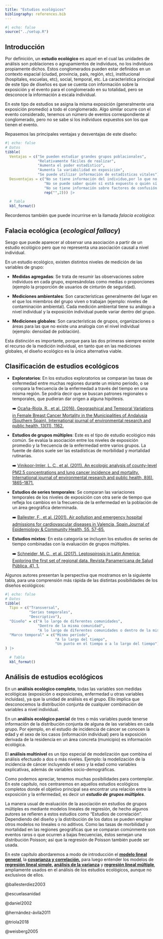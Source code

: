 ```yaml
---
title: "Estudios ecológicos"
bibliography: references.bib
---
```


```r
#| echo: false
source("../setup.R")
```

## Introducción

Por definición, un **estudio ecológico** es aquel en el cual las unidades de análisis son poblaciones o agrupamientos de individuos, no los individuos propiamente dichos. Estos conglomerados pueden estar definidos en un contexto espacial (ciudad, provincia, país, región, etc), institucional (hospitales, escuelas, etc), social, temporal, etc. La característica principal de este tipo de diseños es que se cuenta con información sobre la exposición y el evento para el conglomerado en su totalidad, pero se desconoce la información a escala individual.

En este tipo de estudios se asigna la misma exposición (generalmente una exposición promedio) a todo el conglomerado. Algo similar ocurre con el evento considerado, tenemos un número de eventos correspondiente al conglomerado, pero no se sabe si los individuos expuestos son los que tienen el evento.

Repasemos las principales ventajas y desventajas de este diseño:

```r
#| echo: false
# Datos
tibble(
  Ventajas = c("Se pueden estudiar grandes grupos poblacionales",
               "Relativamente fáciles de realizar",
               "Aumenta el poder estadístico",
               "Aumenta la variabilidad en exposición",
               "Se puede utilizar información de estadísticas vitales"),
  Desventajas = c("No se tiene información del individuo,por lo que no se puede ajustar por diferencias a nivel individual",
                  "No se puede saber quién sí está expuesto o quién sí desarrolló el evento de interés",
                  "No se tiene información sobre factores de confusión y no se puede corregir por esto",
                  rep("",2))) |> 
  
  # Tabla
  kbl_format()
```

Recordemos también que puede incurrirse en la llamada *falacia ecológica*:

::: {.callout-warning appearance="simple"}
## Falacia ecológica (*ecological fallacy*)

Sesgo que puede aparecer al observar una asociación a partir de un estudio ecológico pero que no representa una asociación causal a nivel individual.
:::

En un estudio ecológico, existen distintos niveles de medición de las variables de grupo:

-   **Medidas agregadas**: Se trata de resumir las observaciones sobre individuos en cada grupo, expresándolas como medias o proporciones (ejemplo la proporción de usuarios de cinturón de seguridad).

-   **Mediciones ambientales**: Son características generalmente del lugar en el que los miembros del grupo viven o trabajan (ejemplo: niveles de contaminación ambiental). Cada medición ambiental tiene su análogo a nivel individual y la exposición individual puede variar dentro del grupo.

-   **Mediciones globales**: Son características de grupos, organizaciones o áreas para las que no existe una analogía con el nivel individual (ejemplo: densidad de población).

Esta distinción es importante, porque para las dos primeras siempre existe el recurso de la medición individual, en tanto que en las mediciones globales, el diseño ecológico es la única alternativa viable.

## Clasificación de estudios ecológicos

-   **Exploratorios**: En los estudios exploratorios se comparan las tasas de enfermedad entre muchas regiones durante un mismo periodo, o se compara la frecuencia de la enfermedad a través del tiempo en una misma región. Se podría decir que se buscan patrones regionales o temporales, que pudieran dar origen a alguna hipótesis.

    ➡️ [Ocaña-Riola, R., et al. (2016). Geographical and Temporal Variations in Female Breast Cancer Mortality in the Municipalities of Andalusia (Southern Spain). International journal of environmental research and public health, 13(11), 1162.](https://www.ncbi.nlm.nih.gov/pmc/articles/PMC5129372/)

-   **Estudios de grupos múltiples**: Este es el tipo de estudio ecológico más común. Se evalúa la asociación entre los niveles de exposición promedio y la frecuencia de la enfermedad entre varios grupos. La fuente de datos suele ser las estadísticas de morbilidad y mortalidad rutinarias.

    ➡️ [Vinikoor-Imler, L. C., et al. (2011). An ecologic analysis of county-level PM2.5 concentrations and lung cancer incidence and mortality. International journal of environmental research and public health, 8(6), 1865–1871.](https://www.ncbi.nlm.nih.gov/pmc/articles/PMC3138001/)

-   **Estudios de series temporales**: Se comparan las variaciones temporales de los niveles de exposición con otra serie de tiempo que refleja los cambios en la frecuencia de la enfermedad en la población de un área geográfica determinada.

    ➡️ [Ballester, F., et al. (2001). Air pollution and emergency hospital admissions for cardiovascular diseases in Valencia, Spain.Journal of Epidemiology & Community Health, 55, 57-65.](https://jech.bmj.com/content/55/1/57.long)

-   **Estudios mixtos**: En esta categoría se incluyen los estudios de series de tiempo combinadas con la evaluación de grupos múltiples.

    ➡️ [Schneider, M. C., et al. (2017). Leptospirosis in Latin America: Exploring the first set of regional data. Revista Panamericana de Salud Pública, 41, 1.](https://www.ncbi.nlm.nih.gov/pmc/articles/PMC6645204/)

Algunos autores presentan la perspectiva que mostramos en la siguiente tabla, para una comprensión más rápida de las distintas posibilidades de los diseños ecológicos:

```r
#| echo: false
# Datos
tibble(
  Tipo = c("Transversal",
           "Series temporales",
           "Descriptivo"),
  "Diseño" = c("A lo largo de diferentes comunidades",
               "Dentro de la misma comunidad",
               "A lo largo de diferentes comunidades o dentro de la misma comunidad"),
  "Marco temporal" = c("Mismo período",
                       "A lo largo del tiempo",
                       "Un punto en el tiempo o a lo largo del tiempo")
) |> 
  
  # Tabla
  kbl_format()
```

## Análisis de estudios ecológicos

En un **análisis ecológico completo**, todas las variables son medidas ecológicas (exposición o exposiciones, enfermedad u otras variables incluidas), ya que la unidad de análisis es el grupo. Ello implica que desconocemos la distribución conjunta de cualquier combinación de variables a nivel individual.

En un **análisis ecológico parcial** de tres o más variables puede tenerse información de la distribución conjunta de alguna de las variables en cada grupo. Por ejemplo, en el estudio de incidencia de cáncer se conocen la edad y el sexo de los casos (información individual) pero la exposición derivada de la residencia en un área concreta (municipio) es información ecológica.

El **análisis multinivel** es un tipo especial de modelización que combina el análisis efectuado a dos o más niveles. Ejemplo: la modelización de la incidencia de cáncer incluyendo el sexo y la edad como variables explicativas, además de variables socio-demográficas.

Como podemos apreciar, tenemos muchas posibilidades para contemplar. En este capítulo, nos centraremos en aquellos estudios ecológicos completos donde el objetivo principal sea encontrar una relación entre la exposición y la enfermedad, es decir un ***estudio de grupos múltiples***.

La manera usual de evaluación de la asociación en estudios de grupos múltiples es mediante modelos lineales de regresión, de hecho algunos autores se refieren a estos estudios como "Estudios de correlación". Dependiendo del diseño y la distribución de los datos se pueden emplear otros modelos no lineales o no aditivos. Como las tasas de morbilidad y mortalidad en las regiones geográficas que se comparan comúnmente son eventos raros o que ocurren a bajas frecuencias, éstos semejan una distribución Poisson; así que la regresión de Poisson también puede ser usada.

En este capítulo abordaremos a modo de introducción el [**modelo lineal general**](02_mod_estadistico.qmd), la [**covarian**](covarianza_correlacion.qmd)[**z**](03_covarianza_correlacion.qmd)[**a y correlación,**](covarianza_correlacion.qmd) para luego entender los modelos de [**regresión lineal simple**](04_reg_lineal.qmd)**, [análisis de la varianza](05_anova.qmd)** y [**regresión lineal múltiple**](07_reg_lineal_multiple.qmd), ampliamente usados en el análisis de los estudios ecológicos, aunque no exclusivos de ellos.

::: hidden
@ballesterdíez2003

@escuelasanidad

@daniel2002

@hernández-ávila2011

@triola2018

@weisberg2005
:::
